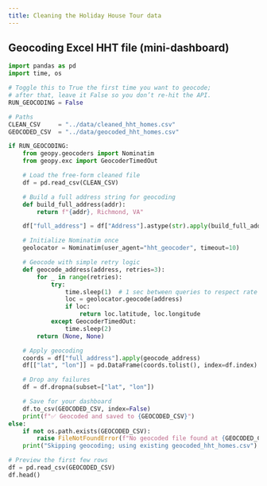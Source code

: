 ---
title: Cleaning the Holiday House Tour data
---

## Geocoding Excel HHT file (mini-dashboard)
```{python}
import pandas as pd
import time, os

# Toggle this to True the first time you want to geocode;
# after that, leave it False so you don’t re-hit the API.
RUN_GEOCODING = False

# Paths
CLEAN_CSV     = "../data/cleaned_hht_homes.csv"
GEOCODED_CSV  = "../data/geocoded_hht_homes.csv"

if RUN_GEOCODING:
    from geopy.geocoders import Nominatim
    from geopy.exc import GeocoderTimedOut

    # Load the free-form cleaned file
    df = pd.read_csv(CLEAN_CSV)

    # Build a full address string for geocoding
    def build_full_address(addr):
        return f"{addr}, Richmond, VA"

    df["full_address"] = df["Address"].astype(str).apply(build_full_address)

    # Initialize Nominatim once
    geolocator = Nominatim(user_agent="hht_geocoder", timeout=10)

    # Geocode with simple retry logic
    def geocode_address(address, retries=3):
        for _ in range(retries):
            try:
                time.sleep(1)  # 1 sec between queries to respect rate limits
                loc = geolocator.geocode(address)
                if loc:
                    return loc.latitude, loc.longitude
            except GeocoderTimedOut:
                time.sleep(2)
        return (None, None)

    # Apply geocoding
    coords = df["full_address"].apply(geocode_address)
    df[["lat", "lon"]] = pd.DataFrame(coords.tolist(), index=df.index)

    # Drop any failures
    df = df.dropna(subset=["lat", "lon"])

    # Save for your dashboard
    df.to_csv(GEOCODED_CSV, index=False)
    print(f"✅ Geocoded and saved to {GEOCODED_CSV}")
else:
    if not os.path.exists(GEOCODED_CSV):
        raise FileNotFoundError(f"No geocoded file found at {GEOCODED_CSV}; set RUN_GEOCODING=True once.")
    print("Skipping geocoding; using existing geocoded_hht_homes.csv")

# Preview the first few rows
df = pd.read_csv(GEOCODED_CSV)
df.head()
```